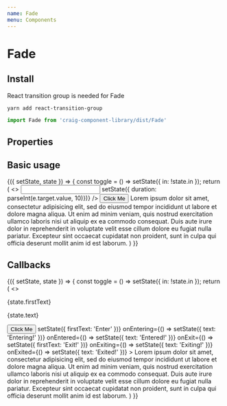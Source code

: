 ```yaml
---
name: Fade
menu: Components
---
```



# Fade

## Install

React transition group is needed for Fade

```bash
yarn add react-transition-group
```

```javascript
import Fade from 'craig-component-library/dist/Fade'
```


## Properties

<PropsTable of={Fade} />

## Basic usage

<Playground>
  <Component
    initialState={{
      in: true,
      duration: 150
    }}
  >
    {({ setState, state }) => {
      const toggle = () => setState({ in: !state.in });
      return (
        <>
          <Row>
            <Input
              label="Duration"
              value={state.duration}
              type="number"
              onChange={(e) => setState({ duration: parseInt(e.target.value, 10)})}
            />
          </Row>
          <Button size="md" onClick={toggle}>Click Me</Button>
          <Fade in={state.in} duration={state.duration}>
            Lorem ipsum dolor sit amet, consectetur adipisicing elit, sed do eiusmod tempor incididunt ut labore et dolore magna aliqua. Ut enim ad minim veniam, quis nostrud exercitation ullamco laboris nisi ut aliquip ex ea commodo consequat. Duis aute irure dolor in reprehenderit in voluptate velit esse cillum dolore eu fugiat nulla pariatur. Excepteur sint occaecat cupidatat non proident, sunt in culpa qui officia deserunt mollit anim id est laborum.
          </Fade>
        </>
      )
    }}
  </Component>
</Playground>

## Callbacks

<Playground>
  <Component
    initialState={{
      in: true,
      firstText: '',
      text: '',
    }}
  >
    {({ setState, state }) => {
      const toggle = () => setState({ in: !state.in });
      return (
        <>
          <p>{state.firstText}</p>
          <p>{state.text}</p>
          <Button size="md" onClick={toggle}>Click Me</Button>
          <Fade
            in={state.in}
            duration={1000}
            onEnter={() => setState({ firstText: 'Enter' })}
            onEntering={() => setState({ text: 'Entering!' })}
            onEntered={() => setState({ text: 'Entered!' })}
            onExit={() => setState({ firstText: 'Exit!' })}
            onExiting={() => setState({ text: 'Exiting!' })}
            onExited={() => setState({ text: 'Exited!' })}
          >
            Lorem ipsum dolor sit amet, consectetur adipisicing elit, sed do eiusmod tempor incididunt ut labore et dolore magna aliqua. Ut enim ad minim veniam, quis nostrud exercitation ullamco laboris nisi ut aliquip ex ea commodo consequat. Duis aute irure dolor in reprehenderit in voluptate velit esse cillum dolore eu fugiat nulla pariatur. Excepteur sint occaecat cupidatat non proident, sunt in culpa qui officia deserunt mollit anim id est laborum.
          </Fade>
        </>
      )
    }}
  </Component>
</Playground>
